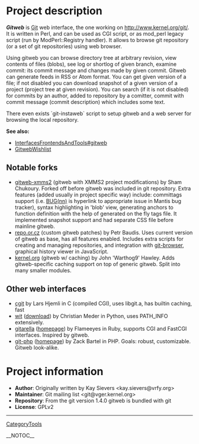 = Project description =

<b><i>Gitweb</b></i> is [[Git]] web interface, the one working on [http://www.kernel.org/git/ http://www.kernel.org/git/]. It is written in Perl, and can be used as CGI script, or as mod_perl legacy script (run by ModPerl::Registry handler). It allows to browse git repository (or a set of git repositories) using web browser.

Using gitweb you can browse directory tree at arbitrary revision, view contents of files (blobs), see log or shortlog of given branch, examine commit: its commit message and changes made by given commit.  Gitweb can generate feeds in RSS or Atom format.  You can get given version of a file; if not disabled you can download snapshot of a given version of a project (project tree at given revision).  You can search (if it is not disabled) for commits by an author, added to repository by a comitter, commit with commit message (commit description) which includes some text.

There even exists `git-instaweb` script to setup gitweb and a web server for browsing the local repository.

<b>See also:</b> 
* [[Self:InterfacesFrontendsAndTools#gitweb|]]
* [[GitwebWishlist]]

== Notable forks ==

* [http://git.xmms.se/?p=gitweb-xmms2.git;a=summary gitweb-xmms2] (gitweb with XMMS2 project modifications) by Sham Chukoury. Forked off before gitweb was included in git repository. Extra features (added usually in project specific way) include: committags support (i.e. <u>BUG(nn)</u> is hyperlink to appropriate issue in Mantis bug tracker), syntax highlighting in 'blob' view, generating anchors to function definition with the help of generated on the fly tags file. It implemented snapshot support and had separate CSS file before mainline gitweb.
* [http://repo.or.cz/w/git/repo.git repo.or.cz] (custom gitweb patches) by Petr Baudis. Uses current version of gitweb as base, has all features enabled. Includes extra scripts for creating and managing repositories, and integration with [http://straytree.com/ git-browser], graphical history viewer in JavaScript.
* [http://www.kernel.org/git/?p=git/warthog9/gitweb.git;a=summary kernel.org] (gitweb w/ caching) by John 'Warthog9' Hawley. Adds gitweb-specific caching support on top of generic gitweb. Split into many smaller modules.

== Other web interfaces ==

* [http://hjemli.net/git/cgit/ cgit] by Lars Hjemli in C (compiled CGI), uses libgit.a, has builtin caching, fast
* [http://www.grmso.net:8090/ wit] ([http://www.absolutegiganten.org/wit/ download]) by Christian Meder in Python, uses PATH_INFO extensively.
* [http://git.flameeyes.is-a-geek.org/gitarella/ gitarella] ([http://flameeyes.is-a-geek.org/projects#gitarella homepage]) by Flameeyes in Ruby, supports CGI and FastCGI interfaces. Inspired by gitweb.
* [http://zackb.org/git-php/git.php git-php] ([http://code.google.com/p/git-php/ homepage]) by Zack Bartel in PHP. Goals: robust, customizable. Gitweb look-alike.

= Project information =

* <b>Author</b>: Originally written by Kay Sievers <kay.sievers@vrfy.org>
* <b>Maintainer</b>: Git mailing list <git@vger.kernel.org>
* <b>Repository</b>: From the git version 1.4.0 gitweb is bundled with git
* <b>License</b>: GPLv2

----
[[CategoryTools]]

__NOTOC__